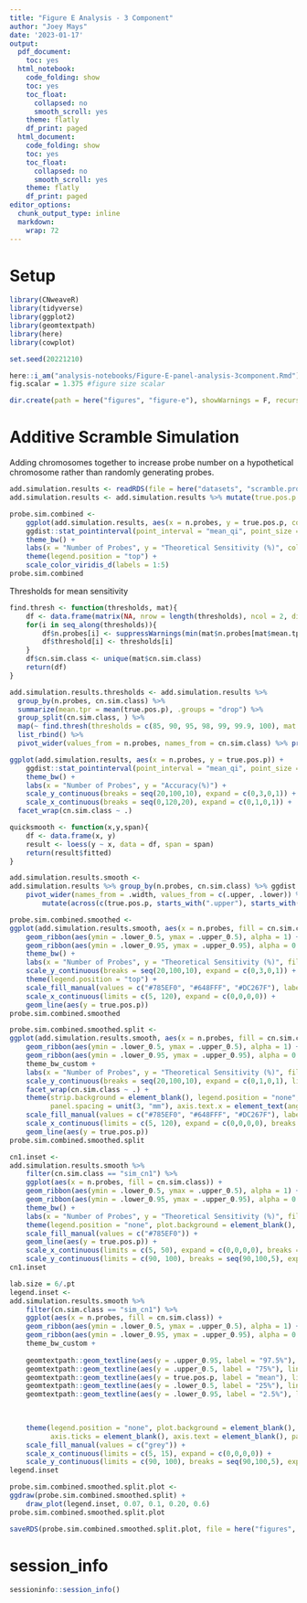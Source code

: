 ```yaml
---
title: "Figure E Analysis - 3 Component"
author: "Joey Mays"
date: '2023-01-17'
output:
  pdf_document:
    toc: yes
  html_notebook:
    code_folding: show
    toc: yes
    toc_float:
      collapsed: no
      smooth_scroll: yes
    theme: flatly
    df_print: paged
  html_document:
    code_folding: show
    toc: yes
    toc_float:
      collapsed: no
      smooth_scroll: yes
    theme: flatly
    df_print: paged
editor_options:
  chunk_output_type: inline
  markdown:
    wrap: 72
---
```


# Setup

```r
library(CNweaveR)
library(tidyverse)
library(ggplot2)
library(geomtextpath)
library(here)
library(cowplot)
```

```r
set.seed(20221210)
```

```r
here::i_am("analysis-notebooks/Figure-E-panel-analysis-3component.Rmd")
fig.scalar = 1.375 #figure size scalar
```

```r
dir.create(path = here("figures", "figure-e"), showWarnings = F, recursive = T)
```


# Additive Scramble Simulation

Adding chromosomes together to increase probe number on a hypothetical chromosome rather than randomly generating probes. 

```r
add.simulation.results <- readRDS(file = here("datasets", "scramble.probe.sim.results.3component.RDS"))
add.simulation.results <- add.simulation.results %>% mutate(true.pos.p = true.pos.p * 100)
```

```r
probe.sim.combined <- 
    ggplot(add.simulation.results, aes(x = n.probes, y = true.pos.p, color = cn.sim.class)) + 
    ggdist::stat_pointinterval(point_interval = "mean_qi", point_size = 0.5, interval_alpha = 0.3) + 
    theme_bw() +
    labs(x = "Number of Probes", y = "Theoretical Sensitivity (%)", color = "Copy Number") +
    theme(legend.position = "top") +
    scale_color_viridis_d(labels = 1:5)
probe.sim.combined
```

Thresholds for mean sensitivity

```r
find.thresh <- function(thresholds, mat){
    df <- data.frame(matrix(NA, nrow = length(thresholds), ncol = 2, dimnames = list(NULL, c("n.probes", "threshold"))))
    for(i in seq_along(thresholds)){
        df$n.probes[i] <- suppressWarnings(min(mat$n.probes[mat$mean.tpr >= thresholds[i]]))
        df$threshold[i] <- thresholds[i]
    }
    df$cn.sim.class <- unique(mat$cn.sim.class)
    return(df)
}
```

```r
add.simulation.results.thresholds <- add.simulation.results %>%
  group_by(n.probes, cn.sim.class) %>%
  summarize(mean.tpr = mean(true.pos.p), .groups = "drop") %>%
  group_split(cn.sim.class, ) %>%
  map(~ find.thresh(thresholds = c(85, 90, 95, 98, 99, 99.9, 100), mat = .x)) %>%
  list_rbind() %>%
  pivot_wider(values_from = n.probes, names_from = cn.sim.class) %>% print()
```


```r
ggplot(add.simulation.results, aes(x = n.probes, y = true.pos.p)) + 
    ggdist::stat_pointinterval(point_interval = "mean_qi", point_size = 0.5, interval_color = "darkgrey") + 
    theme_bw() +
    labs(x = "Number of Probes", y = "Accuracy(%)") + 
    scale_y_continuous(breaks = seq(20,100,10), expand = c(0,3,0,1)) +
    scale_x_continuous(breaks = seq(0,120,20), expand = c(0,1,0,1)) +
  facet_wrap(cn.sim.class ~ .)
```

```r
quicksmooth <- function(x,y,span){
    df <- data.frame(x, y)
    result <- loess(y ~ x, data = df, span = span)
    return(result$fitted)
}
```

```r
add.simulation.results.smooth <- 
add.simulation.results %>% group_by(n.probes, cn.sim.class) %>% ggdist::mean_qi(true.pos.p, .width = c(.50, 0.95)) %>% mutate(.width = as.factor(.width)) %>% 
    pivot_wider(names_from = .width, values_from = c(.upper, .lower)) %>% group_by(cn.sim.class) %>% 
        mutate(across(c(true.pos.p, starts_with(".upper"), starts_with(".lower")), ~quicksmooth(n.probes, .x, span = 0.25))) %>% print()
```

```r
probe.sim.combined.smoothed <- 
ggplot(add.simulation.results.smooth, aes(x = n.probes, fill = cn.sim.class)) +
    geom_ribbon(aes(ymin = .lower_0.5, ymax = .upper_0.5), alpha = 1) +
    geom_ribbon(aes(ymin = .lower_0.95, ymax = .upper_0.95), alpha = 0.4) +
    theme_bw() +
    labs(x = "Number of Probes", y = "Theoretical Sensitivity (%)", fill = "Copy Number") + 
    scale_y_continuous(breaks = seq(20,100,10), expand = c(0,3,0,1)) +
    theme(legend.position = "top") +
    scale_fill_manual(values = c("#785EF0", "#648FFF", "#DC267F"), labels = 1:3) +
    scale_x_continuous(limits = c(5, 120), expand = c(0,0,0,0)) +
    geom_line(aes(y = true.pos.p))
probe.sim.combined.smoothed
```


```r
probe.sim.combined.smoothed.split <- 
ggplot(add.simulation.results.smooth, aes(x = n.probes, fill = cn.sim.class)) +
    geom_ribbon(aes(ymin = .lower_0.5, ymax = .upper_0.5), alpha = 1) +
    geom_ribbon(aes(ymin = .lower_0.95, ymax = .upper_0.95), alpha = 0.4) +
    theme_bw_custom +
    labs(x = "Number of Probes", y = "Theoretical Sensitivity (%)", fill = "Copy Number") + 
    scale_y_continuous(breaks = seq(20,100,10), expand = c(0,1,0,1), limits = c(50,100)) +
    facet_wrap(cn.sim.class ~ .) +
    theme(strip.background = element_blank(), legend.position = "none", panel.grid.minor = element_blank(), 
          panel.spacing = unit(3, "mm"), axis.text.x = element_text(angle = 45, hjust = 1)) +
    scale_fill_manual(values = c("#785EF0", "#648FFF", "#DC267F"), labels = 1:3) +
    scale_x_continuous(limits = c(5, 120), expand = c(0,0,0,0), breaks = c(5, 10, seq(20, 120, 20)), trans = "log") +
    geom_line(aes(y = true.pos.p))
probe.sim.combined.smoothed.split
```

```r
cn1.inset <- 
add.simulation.results.smooth %>% 
    filter(cn.sim.class == "sim_cn1") %>% 
    ggplot(aes(x = n.probes, fill = cn.sim.class)) +
    geom_ribbon(aes(ymin = .lower_0.5, ymax = .upper_0.5), alpha = 1) +
    geom_ribbon(aes(ymin = .lower_0.95, ymax = .upper_0.95), alpha = 0.4) +
    theme_bw() +
    labs(x = "Number of Probes", y = "Theoretical Sensitivity (%)", fill = "Copy Number") + 
    theme(legend.position = "none", plot.background = element_blank(), axis.title = element_blank()) +
    scale_fill_manual(values = c("#785EF0")) +
    geom_line(aes(y = true.pos.p)) +
    scale_x_continuous(limits = c(5, 50), expand = c(0,0,0,0), breaks = c(seq(10,50,10))) +
    scale_y_continuous(limits = c(90, 100), breaks = seq(90,100,5), expand = c(0,0.5,0,0.5))
cn1.inset
```
```r
lab.size = 6/.pt
legend.inset <- 
add.simulation.results.smooth %>% 
    filter(cn.sim.class == "sim_cn1") %>% 
    ggplot(aes(x = n.probes, fill = cn.sim.class)) +
    geom_ribbon(aes(ymin = .lower_0.5, ymax = .upper_0.5), alpha = 1) +
    geom_ribbon(aes(ymin = .lower_0.95, ymax = .upper_0.95), alpha = 0.4) +
    theme_bw_custom +
    
    geomtextpath::geom_textline(aes(y = .upper_0.95, label = "97.5%"), linewidth = .25, color = "grey25", size = lab.size, hjust = 0.97, textcolor = "black") +
    geomtextpath::geom_textline(aes(y = .upper_0.5, label = "75%"), linewidth = .25, color = "grey25", size = lab.size, hjust = 0.70, textcolor = "black") +
    geomtextpath::geom_textline(aes(y = true.pos.p, label = "mean"), linewidth = .5, color = "black", size = lab.size, hjust = 0.45) +
    geomtextpath::geom_textline(aes(y = .lower_0.5, label = "25%"), linewidth = .25, color = "grey25", size = lab.size, hjust = 0.20, textcolor = "black") +
    geomtextpath::geom_textline(aes(y = .lower_0.95, label = "2.5%"), linewidth = .25, color = "grey25", size = lab.size, hjust = 0.10, textcolor = "black") +

    
    
    theme(legend.position = "none", plot.background = element_blank(), axis.title = element_blank(), panel.background = element_blank(),
          axis.ticks = element_blank(), axis.text = element_blank(), panel.grid = element_blank(), panel.border = element_blank()) +
    scale_fill_manual(values = c("grey")) +
    scale_x_continuous(limits = c(5, 15), expand = c(0,0,0,0)) +
    scale_y_continuous(limits = c(90, 100), breaks = seq(90,100,5), expand = c(0,0.5,0,0.5))
legend.inset
```

```r
probe.sim.combined.smoothed.split.plot <- 
ggdraw(probe.sim.combined.smoothed.split) +
    draw_plot(legend.inset, 0.07, 0.1, 0.20, 0.6)
probe.sim.combined.smoothed.split.plot
```

```r
saveRDS(probe.sim.combined.smoothed.split.plot, file = here("figures", "figure-e", "exp01.rpe1.probeSim.scramble.3plus.split.RDS"))
```

# session_info

```r
sessioninfo::session_info()
```